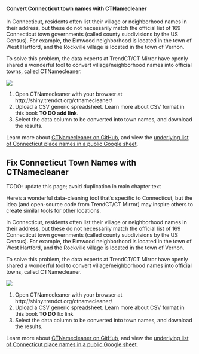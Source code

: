 
#### Convert Connecticut town names with CTNamecleaner {-}

In Connecticut, residents often list their village or neighborhood names in their address, but these do not necessarily match the official list of 169 Connecticut town governments (called county subdivisions by the US Census). For example, the Elmwood neighborhood is located in the town of West Hartford, and the Rockville village is located in the town of Vernon.

To solve this problem, the data experts at TrendCT/CT Mirror have openly shared a wonderful tool to convert village/neighborhood names into official towns, called CTNamecleaner.

![](images/04-clean/CTNamecleaner.png)

1. Open CTNamecleaner with your browser at http://shiny.trendct.org/ctnamecleaner/
2. Upload a CSV generic spreadsheet. Learn more about CSV format in this book **TO DO add link**.
3. Select the data column to be converted into town names, and download the results.

Learn more about [CTNamecleaner on GitHub](https://github.com/trendct/ctnamecleaner), and view the [underlying list of Connecticut place names in a public Google sheet](https://docs.google.com/spreadsheets/d/1WqZIGk2AkHXKYvd4uXy5a2nwyg529e7mMU5610Ale0g/edit#gid=0).


## Fix Connecticut Town Names with CTNamecleaner {- #ctnamecleaner}
TODO: update this page; avoid duplication in main chapter text

Here's a wonderful data-cleaning tool that's specific to Connecticut, but the idea (and open-source code from TrendCT/CT Mirror) may inspire others to create similar tools for other locations.

In Connecticut, residents often list their village or neighborhood names in their address, but these do not necessarily match the official list of 169 Connecticut town governments (called county subdivisions by the US Census). For example, the Elmwood neighborhood is located in the town of West Hartford, and the Rockville village is located in the town of Vernon.

To solve this problem, the data experts at TrendCT/CT Mirror have openly shared a wonderful tool to convert village/neighborhood names into official towns, called CTNamecleaner.

![](images/04-clean/CTNamecleaner.png)

1. Open CTNamecleaner with your browser at http://shiny.trendct.org/ctnamecleaner/
2. Upload a CSV generic spreadsheet. Learn more about CSV format in this book **TO DO** fix link
3. Select the data column to be converted into town names, and download the results.

Learn more about [CTNamecleaner on GitHub](https://github.com/trendct/ctnamecleaner), and view the [underlying list of Connecticut place names in a public Google sheet](https://docs.google.com/spreadsheets/d/1WqZIGk2AkHXKYvd4uXy5a2nwyg529e7mMU5610Ale0g/edit#gid=0).
